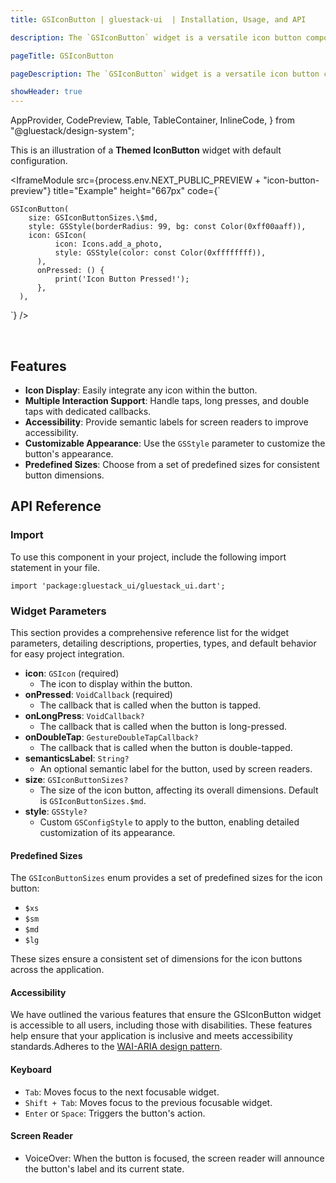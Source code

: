```yaml
---
title: GSIconButton | gluestack-ui  | Installation, Usage, and API

description: The `GSIconButton` widget is a versatile icon button component in the `gluestack_ui` package. It allows the creation of buttons with icon content, supporting various interactions such as taps, long presses, and double taps. This widget provides a customizable and accessible button that can be used in various parts of a Flutter application.

pageTitle: GSIconButton

pageDescription: The `GSIconButton` widget is a versatile icon button component in the `gluestack_ui` package. It allows the creation of buttons with icon content, supporting various interactions such as taps, long presses, and double taps. This widget provides a customizable and accessible button that can be used in various parts of a Flutter application.

showHeader: true
---
```




  AppProvider,
  CodePreview,
  Table,
  TableContainer,
  InlineCode,
} from "@gluestack/design-system";

<Meta title="Components/Forms/IconButton" />

This is an illustration of a **Themed IconButton** widget with default configuration.

<IframeModule
  src={process.env.NEXT_PUBLIC_PREVIEW + "icon-button-preview"}
  title="Example"
  height="667px"
  code={`

    GSIconButton(
        size: GSIconButtonSizes.\$md,
        style: GSStyle(borderRadius: 99, bg: const Color(0xff00aaff)),
        icon: GSIcon(
              icon: Icons.add_a_photo,
              style: GSStyle(color: const Color(0xffffffff)),
          ),
          onPressed: () {
              print('Icon Button Pressed!');
          },
      ),

`}
/>

<br />

## Features

- **Icon Display**: Easily integrate any icon within the button.
- **Multiple Interaction Support**: Handle taps, long presses, and double taps with dedicated callbacks.
- **Accessibility**: Provide semantic labels for screen readers to improve accessibility.
- **Customizable Appearance**: Use the `GSStyle` parameter to customize the button's appearance.
- **Predefined Sizes**: Choose from a set of predefined sizes for consistent button dimensions.


## API Reference

### Import

To use this component in your project, include the following import statement in your file.

```
import 'package:gluestack_ui/gluestack_ui.dart';
```

### Widget Parameters

This section provides a comprehensive reference list for the widget parameters, detailing descriptions, properties, types, and default behavior for easy project integration.

- **icon**: `GSIcon` (required)
  - The icon to display within the button.
- **onPressed**: `VoidCallback` (required)
  - The callback that is called when the button is tapped.
- **onLongPress**: `VoidCallback?`
  - The callback that is called when the button is long-pressed.
- **onDoubleTap**: `GestureDoubleTapCallback?`
  - The callback that is called when the button is double-tapped.
- **semanticsLabel**: `String?`
  - An optional semantic label for the button, used by screen readers.
- **size**: `GSIconButtonSizes?`
  - The size of the icon button, affecting its overall dimensions. Default is `GSIconButtonSizes.$md`.
- **style**: `GSStyle?`
  - Custom `GSConfigStyle` to apply to the button, enabling detailed customization of its appearance.


#### Predefined Sizes

The `GSIconButtonSizes` enum provides a set of predefined sizes for the icon button:

- `$xs`
- `$sm`
- `$md`
- `$lg`

These sizes ensure a consistent set of dimensions for the icon buttons across the application.

#### Accessibility

We have outlined the various features that ensure the GSIconButton widget is accessible to all users, including those with disabilities. These features help ensure that your application is inclusive and meets accessibility standards.Adheres to the [WAI-ARIA design pattern](https://www.w3.org/WAI/ARIA/apg/patterns/button/).

#### Keyboard

- `Tab`: Moves focus to the next focusable widget.
- `Shift + Tab`: Moves focus to the previous focusable widget.
- `Enter` or `Space`: Triggers the button's action.

#### Screen Reader

- VoiceOver: When the button is focused, the screen reader will announce the button's label and its current state.
